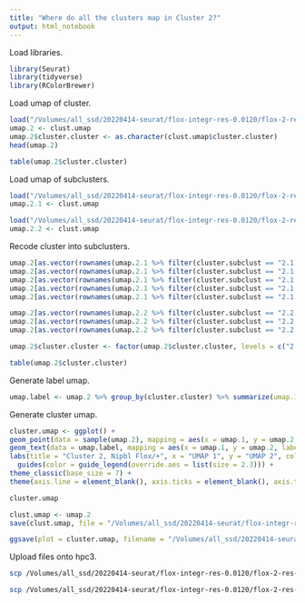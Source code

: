 ```yaml
---
title: "Where do all the clusters map in Cluster 2?"
output: html_notebook
---
```


Load libraries.
```r
library(Seurat)
library(tidyverse)
library(RColorBrewer)
```

Load umap of cluster.
```r
load("/Volumes/all_ssd/20220414-seurat/flox-integr-res-0.0120/flox-2-res-0.056/umap-by-cluster-flox-2-res-0.056.Robj")
umap.2 <- clust.umap
umap.2$cluster.cluster <- as.character(clust.umap$cluster.cluster)
head(umap.2)

table(umap.2$cluster.cluster)
```

Load umap of subclusters.
```r
load("/Volumes/all_ssd/20220414-seurat/flox-integr-res-0.0120/flox-2-res-0.056/flox-2.1-res-0.232/umap-by-cluster-flox-2.1-res-0.232.Robj")
umap.2.1 <- clust.umap

load("/Volumes/all_ssd/20220414-seurat/flox-integr-res-0.0120/flox-2-res-0.056/flox-2.2-res-0.150/umap-by-cluster-flox-2.2-res-0.150.Robj")
umap.2.2 <- clust.umap
```

Recode cluster into subclusters.
```r
umap.2[as.vector(rownames(umap.2.1 %>% filter(cluster.subclust == "2.1.1"))), "cluster.cluster"] <- "2.1.1"
umap.2[as.vector(rownames(umap.2.1 %>% filter(cluster.subclust == "2.1.2"))), "cluster.cluster"] <- "2.1.2"
umap.2[as.vector(rownames(umap.2.1 %>% filter(cluster.subclust == "2.1.3"))), "cluster.cluster"] <- "2.1.3"
umap.2[as.vector(rownames(umap.2.1 %>% filter(cluster.subclust == "2.1.4"))), "cluster.cluster"] <- "2.1.4"
umap.2[as.vector(rownames(umap.2.1 %>% filter(cluster.subclust == "2.1.5"))), "cluster.cluster"] <- "2.1.5"

umap.2[as.vector(rownames(umap.2.2 %>% filter(cluster.subclust == "2.2.1"))), "cluster.cluster"] <- "2.2.1"
umap.2[as.vector(rownames(umap.2.2 %>% filter(cluster.subclust == "2.2.2"))), "cluster.cluster"] <- "2.2.2"
umap.2[as.vector(rownames(umap.2.2 %>% filter(cluster.subclust == "2.2.3"))), "cluster.cluster"] <- "2.2.3"

umap.2$cluster.cluster <- factor(umap.2$cluster.cluster, levels = c("2.1.1", "2.1.2", "2.1.3", "2.1.4", "2.1.5", "2.2.1", "2.2.2", "2.2.3", "2.3"))

table(umap.2$cluster.cluster)
```

Generate label umap.
```r
umap.label <- umap.2 %>% group_by(cluster.cluster) %>% summarize(umap.1 = median(umap.1), umap.2 = median(umap.2))
```

Generate cluster umap.
```r
cluster.umap <- ggplot() +
geom_point(data = sample(umap.2), mapping = aes(x = umap.1, y = umap.2, color = cluster.cluster), shape = 20, stroke = 0, size = 0.5) +
geom_text(data = umap.label, mapping = aes(x = umap.1, y = umap.2, label = cluster.cluster), size = 2.3) +
labs(title = "Cluster 2, Nipbl Flox/+", x = "UMAP 1", y = "UMAP 2", color = "Cluster") +
  guides(color = guide_legend(override.aes = list(size = 2.3))) +
theme_classic(base_size = 7) +
theme(axis.line = element_blank(), axis.ticks = element_blank(), axis.text = element_blank(), plot.title = element_text(hjust = 0.5, size = 7), legend.key.size = unit(7, "pt"))

cluster.umap
```

```r
clust.umap <- umap.2
save(clust.umap, file = "/Volumes/all_ssd/20220414-seurat/flox-integr-res-0.0120/flox-2-res-0.056/umap-by-cluster-flox-2-res-0.056-9.Robj")
```

```r
ggsave(plot = cluster.umap, filename = "/Volumes/all_ssd/20220414-seurat/flox-integr-res-0.0120/flox-2-res-0.056/umap-by-cluster-flox-2-res-0.056-9.png", device = "png", width = 3.5, height = 2.15, units = "in")
```

Upload files onto hpc3.
```bash
scp /Volumes/all_ssd/20220414-seurat/flox-integr-res-0.0120/flox-2-res-0.056/umap-by-cluster-flox-2-res-0.056-9.png schea2@hpc3.rcic.uci.edu:/share/crsp/lab/alcalof/schea2/20220414-seurat/flox-integr-res-0.0120/flox-2-res-0.056

scp /Volumes/all_ssd/20220414-seurat/flox-integr-res-0.0120/flox-2-res-0.056/umap-by-cluster-flox-2-res-0.056-9.Robj schea2@hpc3.rcic.uci.edu:/share/crsp/lab/alcalof/schea2/20220414-seurat/flox-integr-res-0.0120/flox-2-res-0.056
```